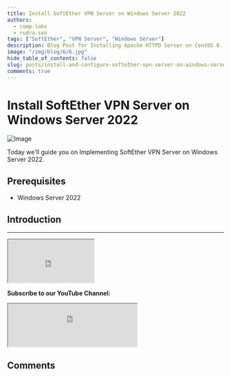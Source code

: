 ```yaml
---
title: Install SoftEther VPN Server on Windows Server 2022
authors:
  - comp-labs
  - rudra-sen
tags: ["SoftEther", "VPN Server", "Windows Server"]
description: Blog Post for Installing Apache HTTPD Server on CentOS 8.
image: "/img/blog/6/6.jpg"
hide_table_of_contents: false
slug: posts/install-and-configure-softether-vpn-server-on-windows-server-2022
comments: true
---
```



# Install SoftEther VPN Server on Windows Server 2022

![Image](/img/blog/6/6.jpg)

Today we'll guide you on Implementing SoftEther VPN Server on Windows Server 2022.

<!-- truncate -->

## Prerequisites

- Windows Server 2022

## Introduction

---

<iframe
  src="https://cdn.complabs.in/html/sharebtn/index.html"
  title="Share Button"
  height="100"
  width="200"
></iframe>

**Subscribe to our YouTube Channel:**

<iframe
  src="https://cdn.complabs.in/html/subscribe.html"
  title="Subscribe Tech Fiddle"
  height="100"
></iframe>

## Comments

<Giscus
  id="comments"
  repo="Comp-Labs/comp-labs-website"
  repoId="R_kgDOGaLmeA"
  category="General"
  categoryId="DIC_kwDOGaLmeM4CBAA6"
  mapping="title"
  term="Comments"
  reactionsEnabled="1"
  emitMetadata="0"
  inputPosition="top"
  theme="preferred_color_scheme"
  lang="en"
  loading="lazy"
/>
